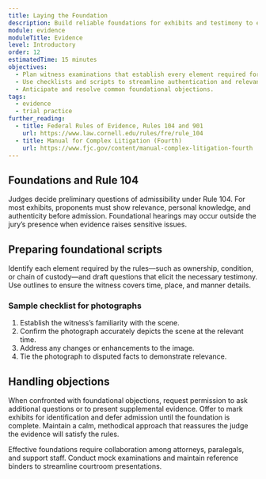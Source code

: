 ```yaml
---
title: Laying the Foundation
description: Build reliable foundations for exhibits and testimony to ensure admissibility during trial.
module: evidence
moduleTitle: Evidence
level: Introductory
order: 12
estimatedTime: 15 minutes
objectives:
  - Plan witness examinations that establish every element required for admission of evidence.
  - Use checklists and scripts to streamline authentication and relevance showings.
  - Anticipate and resolve common foundational objections.
tags:
  - evidence
  - trial practice
further_reading:
  - title: Federal Rules of Evidence, Rules 104 and 901
    url: https://www.law.cornell.edu/rules/fre/rule_104
  - title: Manual for Complex Litigation (Fourth)
    url: https://www.fjc.gov/content/manual-complex-litigation-fourth
---
```

## Foundations and Rule 104

Judges decide preliminary questions of admissibility under Rule 104. For most exhibits, proponents must show relevance, personal
knowledge, and authenticity before admission. Foundational hearings may occur outside the jury’s presence when evidence raises
sensitive issues.

## Preparing foundational scripts

Identify each element required by the rules—such as ownership, condition, or chain of custody—and draft questions that elicit the
necessary testimony. Use outlines to ensure the witness covers time, place, and manner details.

### Sample checklist for photographs

1. Establish the witness’s familiarity with the scene.
2. Confirm the photograph accurately depicts the scene at the relevant time.
3. Address any changes or enhancements to the image.
4. Tie the photograph to disputed facts to demonstrate relevance.

## Handling objections

When confronted with foundational objections, request permission to ask additional questions or to present supplemental evidence.
Offer to mark exhibits for identification and defer admission until the foundation is complete. Maintain a calm, methodical
approach that reassures the judge the evidence will satisfy the rules.

Effective foundations require collaboration among attorneys, paralegals, and support staff. Conduct mock examinations and maintain
reference binders to streamline courtroom presentations.
